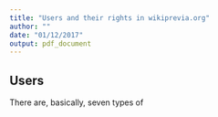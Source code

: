```yaml
---
title: "Users and their rights in wikiprevia.org"
author: ""
date: "01/12/2017"
output: pdf_document
---
```



## Users

There are, basically, seven types of 

